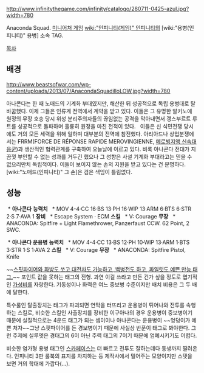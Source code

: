 http://www.infinitythegame.com/infinity/catalogo/280711-0425-azul.jpg?width=780

Anaconda Squad.
[[미니어처 게임]] [[wiki:"인피니티(게임)" 인피니티]]의 [wiki:"용병(인피니티)" 용병] 소속 TAG.

[[목차]]

== 배경 ==
http://www.beastsofwar.com/wp-content/uploads/2013/07/AnacondaSquadilloLOW.jpg?width=780

아나콘다는 한 때 노매드의 기계화 부대였지만, 해산한 뒤 성공적으로 독립 용병대로 탈바꿈했다. 이제 그들은 인류계 전역에서 계약을 받고 있다. 이들은 그 유명한 알키노에 원정의 무장 호송 당시 위성 분리주의자들의 끊임없는 공격을 막아내면서 갱스부르트 루트를 성공적으로 돌파하며 훌륭히 원정을 마친 전적이 있다.
 
이들은 신 식민전쟁 당시에도 거의 모든 세력을 위해 일하며 대부분의 전역에 참전했다. 아리아드나 상업분쟁에서는 FRRM(FORCE DE RÉPONSE RAPIDE MEROVINGIENNE, [[메로빙지앵 신속대응군]])과 생산적인 협력관계를 구축하여 오늘날에 이르고 있다. 비록 아나콘다 전대가 지끔껏 부인할 수 없는 성과를 거두긴 했으나 그 성향은 사설 기계화 부대라고는 믿을 수 없으리만치 독립적이다. 이들이 보이지 않는 손의 지원을 받고 있다는 건 분명하다. [wiki:"노매드(인피니티)" 그 손]은 검은 색임이 틀림없다.

== 성능 ==

 * '''아나콘다'''
'''능력치'''
  * MOV 4-4·CC 16·BS 13·PH 16·WIP 13·ARM 6·BTS 6·STR 2·S 7·AVA 1
'''장비'''
  * Escape System · ECM
'''스킬'''
  * V: Courage
'''무장'''
  * ANACONDA: Spitfire + Light Flamethrower, Panzerfaust CCW. 62 Point, 2 SWC.

 * '''아나콘다 운용병'''
'''능력치'''
  * MOV 4-4·CC 13·BS 12·PH 10·WIP 13·ARM 1·BTS 3·STR 1·S 1·AVA 2
'''스킬'''
  * V: Courage
'''무장'''
  * ANACONDA: Spitfire Pistol, Knife

~~[[적마도사|스핏파이어와 화방도 쏘고 대전차도 가능하고, 백병전도 하고, 파일럿도 예쁜 만능 태그.]]~~
포인트 값을 못하는 태그의 전형. 과연 이걸 쓰라고 만든 건가 싶을 정도로 엽기적인 [[가성비]]를 자랑한다. 기동성이나 화력은 여느 중보병 수준이지만 배치 비용은 그 두 배에 달한다. 

특수룰인 탈출장치는 태그가 파괴되면 연막을 터뜨리고 운용병이 튀어나와 전투를 속행하는 스킬로, 비슷한 스킬인 사출장치를 장비한 이구아나의 경우 운용병이 중보병이기 때문에 실질적으로는 4운드 태그가 되는 셈이이나 아나콘다는 운용병이 ~~엉덩이가 예쁜 처자~~그냥 스핏파이어를 든 경보병이기 때문에 사실상 반푼이 태그로 봐야한다. 그런 주제에 실루엣은 경태그의 6이 아닌 주력 태그의 7이기 때문에 엄폐시키기도 어렵다.

비슷한 염가형 용병 태그인 [[스카페이스(인피니티)|스카페이스]]는 더 빠르고 전투도 잘하는데다 동생까지 딸려온다. 인피니티 3판 룰북의 표지를 차지하는 등 제작사에서 밀어주는 모양이지만 스탯을 보면 거의 학대에 가깝다(...).
